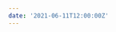 ```yaml
---
date: '2021-06-11T12:00:00Z'
---
```


<ExternalLink
  href="https://github.com/reakit/reakit/blob/master/packages/reakit/src/Menu/__utils/useTransitToSubmenu.ts"
  children="useTransitToSubmenu hook"
/>
